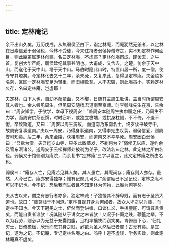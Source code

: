 ```yaml
---
---
---
```

title: 定林庵记
---

余不出山久矣。万历戊戌，从焦弱侯至白下，诣定林庵，而庵犹然无恙者，以定林在日素信爱于弱侯也，今林不受徒，今来住持者弱侯择僧守之，实不知定林作何面目，则此庵第属定林创建，名曰定林庵，不虚耶？定林创庵甫成，即舍去，之牛首，复创大华严阁，弱侯碑纪其事甚明也。大甫成，又舍去，之楚，仿余于天中山，而遂化于天中山，塔于天中山。马伯时隐此山时，特置山居一所，度一僧，使专守其塔矣。今定林化去又十二年，余未死，又复来此，复得见定林庵。夫金陵多名刹，区区一定林庵安足为轻重，而旧椽败瓦，人不忍毁，则此庵虽小，实赖定林久存，名曰定林庵，岂虚耶！

夫定林，白下人也，自幼不茹荤血，又不娶，日随其主周生赴讲，盖当时所谓周安其人者也。余未尝见周生，但见周安随杨君道南至京师。时李翰峰先生在京，告余曰：“周安知学。子欲学，幸毋下视周安！”盖周安本随周生执巾屦之任，乃周生不力学，而周安供茶设馔，时时窃听，或独立檐端，或拱身柱侧，不不倚，不退不倦，卒致斯道，又曰：“周安以周生病故，而道南乃东南名士，终岁读书破寺中，故周安复事道南。”夫以一周安，乃得身事道南，又得李先生叹羡，弱侯信爱，则周安可知矣。后二年，余来金陵，获接周安，而道南又不幸早死。周安因白弱侯曰：“吾欲为僧。夫吾迄岁山寺，只多此数茎发，不剃何为？”弱侯无以应，遂约余及管东溟诸公，送周安于云松禅师处披剃为弟子，改法名曰定林。此定林之所由名也。弱侯又于馆侧别为庵院，而余复书“定林庵”三字以匾之，此又定林庵之所由名也。

弱侯曰：“庵存人亡，见庵若见其人矣。其人虽亡，其庵尚存；庵存则人亦存。虽然，人今已亡，庵亦安得独存；惟有记庶几可久。”余谓庵已不足记也，定林之庵不可以不记也。今不记，恐后我而生者且不知定林为何物，此庵为何等矣。

夫从古以来，僧之有志行者亦多，独定林哉！子独怪其不辞卑贱，而有志于圣贤大道也。故曰：“贱莫贱于不闻道。”定林自视其身为何如者，故众人卑之以为贱，而定林不知也。今天下冠冕之士，俨然而登讲帷，口谈仁义，手挥麈尾，可谓尊且贵矣，而能自贵者谁欤！况其随从于讲次之末者欤！又况于仆厮之贱，鞭箠之辈，不以为我劳，则必以为无益于充囊饱腹，且相率攘袂而窃笑矣。肯俯首下心，“归礼穷士，日倚檐楹，欣乐而忘其身之贱，必欲为圣人然后已者耶！古无有矣。是宜记，遂为之记。不记庵，专记定林名庵之由。呜呼！道不虚谈，学务实效，则此定林庵真不虚矣。
